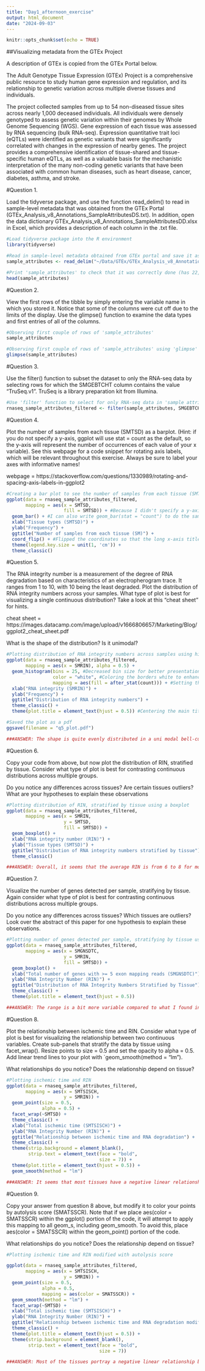 ```yaml
---
title: "Day1_afternoon_exercise"
output: html_document
date: "2024-09-03"
---
```


```r
knitr::opts_chunk$set(echo = TRUE)
```


##Visualizing metadata from the GTEx Project

A description of GTEx is copied from the GTEx Portal below.

The Adult Genotype Tissue Expression (GTEx) Project is a comprehensive public resource to study human gene expression and regulation, and its relationship to genetic variation across multiple diverse tissues and individuals.

The project collected samples from up to 54 non-diseased tissue sites across nearly 1,000 deceased individuals. All individuals were densely genotyped to assess genetic variation within their genomes by Whole Genome Sequencing (WGS). Gene expression of each tissue was assessed by RNA sequencing (bulk RNA-seq). Expression quantitative trait loci (eQTLs) were identified as genetic variants that were significantly correlated with changes in the expression of nearby genes. The project provides a comprehensive identification of tissue-shared and tissue-specific human eQTLs, as well as a valuable basis for the mechanistic interpretation of the many non-coding genetic variants that have been associated with common human diseases, such as heart disease, cancer, diabetes, asthma, and stroke.


#Question 1. 

Load the tidyverse package, and use the function read_delim() to read in sample-level metadata that was obtained from the GTEx Portal (GTEx_Analysis_v8_Annotations_SampleAttributesDS.txt). In addition, open the data dictionary GTEx_Analysis_v8_Annotations_SampleAttributesDD.xlsx in Excel, which provides a description of each column in the .txt file.

```r

#Load tidyverse package into the R environment 
library(tidyverse)

#Read in sample-level metadata obtained from GTEx portal and save it as 'sample_attributes'
sample_attributes <- read_delim("~/Data/GTEx/GTEx_Analysis_v8_Annotations_SampleAttributesDS.txt")

#Print 'sample_attributes' to check that it was correctly done (has 22,951 observations and 63 variables)
head(sample_attributes)

```


#Question 2. 

View the first rows of the tibble by simply entering the variable name in which you stored it. Notice that some of the columns were cut off due to the limits of the display. Use the glimpse() function to examine the data types and first entries of all of the columns.

```r

#Observing first couple of rows of 'sample_attributes'
sample_attributes

#Observing first couple of rows of 'sample_attributes' using 'glimpse' function
glimpse(sample_attributes)

```



#Question 3. 

Use the filter() function to subset the dataset to only the RNA-seq data by selecting rows for which the SMGEBTCHT column contains the value "TruSeq.v1". TruSeq is a library preparation kit from Illumina.

```r

#Use 'filter' function to select for only RNA-seq data in 'sample attributes' and save it in new dataframe called 'rnaseq_sample_attributes_filtered' (has 18,858 observations and 63 variables)
rnaseq_sample_attributes_filtered <- filter(sample_attributes, SMGEBTCHT == "TruSeq.v1")

```



#Question 4. 

Plot the number of samples from each tissue (SMTSD) as a barplot. (Hint: if you do not specify a y-axis, ggplot will use stat = count as the default, so the y-axis will represent the number of occurrences of each value of your x variable). See this webpage for a code snippet for rotating axis labels, which will be relevant throughout this exercise. Always be sure to label your axes with informative names!

webpage = https://stackoverflow.com/questions/1330989/rotating-and-spacing-axis-labels-in-ggplot2 

```r

#Creating a bar plot to see the number of samples from each tissue (SMTSD) 
ggplot(data = rnaseq_sample_attributes_filtered, 
       mapping = aes(x = SMTSD, 
                     fill = SMTSD)) + #Because I didn't specify a y-axis here, ggplot will be using stat = count
  geom_bar() + #I can also write geom_bar(stat = "count") to do the same thing 
  xlab("Tissue types (SMTSD)") +
  ylab("Frequency") +
  ggtitle("Number of samples from each tissue (SM)") + 
  coord_flip() + #Flipped the coordinates so that the long x-axis titles have more space
  theme(legend.key.size = unit(1, 'cm')) +
  theme_classic()

```


#Question 5. 

The RNA integrity number is a measurement of the degree of RNA degradation based on characteristics of an electropherogram trace. It ranges from 1 to 10, with 10 being the least degraded. Plot the distribution of RNA integrity numbers across your samples. What type of plot is best for visualizing a single continuous distribution? Take a look at this “cheat sheet” for hints.

cheat sheet = https://images.datacamp.com/image/upload/v1666806657/Marketing/Blog/ggplot2_cheat_sheet.pdf 

What is the shape of the distribution? Is it unimodal?

```r

#Plotting distribution of RNA integrity numbers across samples using histogram 
ggplot(data = rnaseq_sample_attributes_filtered, 
       mapping = aes(x = SMRIN), alpha = 0.5) +
  geom_histogram(bins = 25, #Decreased bin size for better presentation 
                 color = "white", #Coloring the borders white to enhance border separation 
                 mapping = aes(fill = after_stat(count))) + #Setting the fill color of each bar according to the counts present 
  xlab("RNA integrity (SMRIN)") +
  ylab("Frequency") +
  ggtitle("Distribution of RNA integrity numbers") + 
  theme_classic() +
  theme(plot.title = element_text(hjust = 0.5)) #Centering the main title

#Saved the plot as a pdf 
ggsave(filename = "q5_plot.pdf")

###ANSWER: The shape is quite evenly distributed in a uni modal bell-curve manner. It is shifted a bit towards the left side, making it a negatively skewed distribution. 

```


#Question 6. 

Copy your code from above, but now plot the distribution of RIN, stratified by tissue. Consider what type of plot is best for contrasting continuous distributions across multiple groups.

Do you notice any differences across tissues? Are certain tissues outliers? What are your hypotheses to explain these observations

```r

#Plotting distribution of RIN, stratified by tissue using a boxplot 
ggplot(data = rnaseq_sample_attributes_filtered, 
       mapping = aes(x = SMRIN, 
                     y = SMTSD, 
                     fill = SMTSD)) +
  geom_boxplot() +
  xlab("RNA integrity number (RIN)") +
  ylab("Tissue types (SMTSD)") +
  ggtitle("Distribution of RNA integrity numbers stratified by tissue") +
  theme_classic()

###ANSWER: Overall, it seems that the average RIN is from 6 to 8 for most tissues. However, there are 3 cell lines with a relatively stark outlier: leukemia cell line (CML), EBV transformed lymphocytes, and cultured fibroblast cells. Compared to the other tissue types, these cells were cultured in a lab, which leads to possibly slightly less third variables having an impact on growth conditions leading to low RNA degradation levels. 

```


#Question 7. 

Visualize the number of genes detected per sample, stratifying by tissue. Again consider what type of plot is best for contrasting continuous distributions across multiple groups.

Do you notice any differences across tissues? Which tissues are outliers? Look over the abstract of this paper for one hypothesis to explain these observations.

```r

#Plotting number of genes detected per sample, stratifying by tissue using a boxplot 
ggplot(data = rnaseq_sample_attributes_filtered, 
       mapping = aes(x = SMGNSDTC, 
                     y = SMRIN, 
                     fill = SMTSD)) +
  geom_boxplot() +
  xlab("Total number of genes with >= 5 exon mapping reads (SMGNSDTC)") +
  ylab("RNA Integrity Number (RIN)") +
  ggtitle("Distribution of RNA Integrity Numbers Stratified by Tissue") +
  theme_classic() +
  theme(plot.title = element_text(hjust = 0.5))

###ANSWER: The range is a bit more variable compared to what I found in question 6, but it is mostly in the 6.5 to 8 across most tissues. The 3 tissues that are highly outlier seem to also be the same as before: leukemia cell line (CML), EBV transformed lymphocytes, and cultured fibroblast cells. According to the paper, it says that testis contribute disproportionately to both cis and trans-eQTL's and as seen in my figure, it is on the slightly lower range of RIN, from 6 to 7. Testis could have a higher RNA degradation level because it has high transcriptional activity due to spermatogenesis. This continuous turnover probably leads to higher presence of degrading molecules like RNase to help. 

```



#Question 8. 

Plot the relationship between ischemic time and RIN. Consider what type of plot is best for visualizing the relationship between two continuous variables. Create sub-panels that stratify the data by tissue using facet_wrap(). Resize points to size = 0.5 and set the opacity to alpha = 0.5. Add linear trend lines to your plot with `geom_smooth(method = “lm”).

What relationships do you notice? Does the relationship depend on tissue?

```r

#Plotting ischemic time and RIN
ggplot(data = rnaseq_sample_attributes_filtered, 
       mapping = aes(x = SMTSISCH, 
                     y = SMRIN)) +
  geom_point(size = 0.5, 
             alpha = 0.5) +
  facet_wrap(~SMTSD) +
  theme_classic() + 
  xlab("Total ischemic time (SMTSISCH)") +
  ylab("RNA Integrity Number (RIN)") +
  ggtitle("Relationship between ischemic time and RNA degradation") +
  theme_classic() +
  theme(strip.background = element_blank(), 
        strip.text = element_text(face = "bold", 
                                  size = 7)) +
  theme(plot.title = element_text(hjust = 0.5)) +
  geom_smooth(method = "lm") 

###ANSWER: It seems that most tissues have a negative linear relationship between ischemic time and RIN. It does seem that the relationship depends on tissue based on most of the tissues demonstrating a linear trend.  

```


#Question 9. 

Copy your answer from question 8 above, but modify it to color your points by autolysis score (SMATSSCR). Note that if we place aes(color = SMATSSCR) within the ggplot() portion of the code, it will attempt to apply this mapping to all geom_s, including geom_smooth. To avoid this, place aes(color = SMATSSCR) within the geom_point() portion of the code.

What relationships do you notice? Does the relationship depend on tissue?


```r

#Plotting ischemic time and RIN modified with autolysis score

ggplot(data = rnaseq_sample_attributes_filtered, 
       mapping = aes(x = SMTSISCH, 
                     y = SMRIN)) +
  geom_point(size = 0.5, 
             alpha = 0.5, 
             mapping = aes(color = SMATSSCR)) +
  geom_smooth(method = "lm") +
  facet_wrap(~SMTSD) +
  xlab("Total ischemic time (SMTSISCH)") +
  ylab("RNA Integrity Number (RIN)") +
  ggtitle("Relationship between ischemic time and RNA degradation modified by autolysis score (SMATSSCR)") +
  theme_classic() +
  theme(plot.title = element_text(hjust = 0.5)) +
  theme(strip.background = element_blank(), 
        strip.text = element_text(face = "bold", 
                                  size = 7)) 

###ANSWER: Most of the tissues portray a negative linear relationship between ischemic time and RIN. Now that it has been modified by autolysis score, it seems the relationship does not depend on tissue. Based on the figure, there are quite a bit of tissues that have no/zero linear relationship (example = various brain tissues, GI-tract and related intestinal tissues, whole blood, etc)

```



